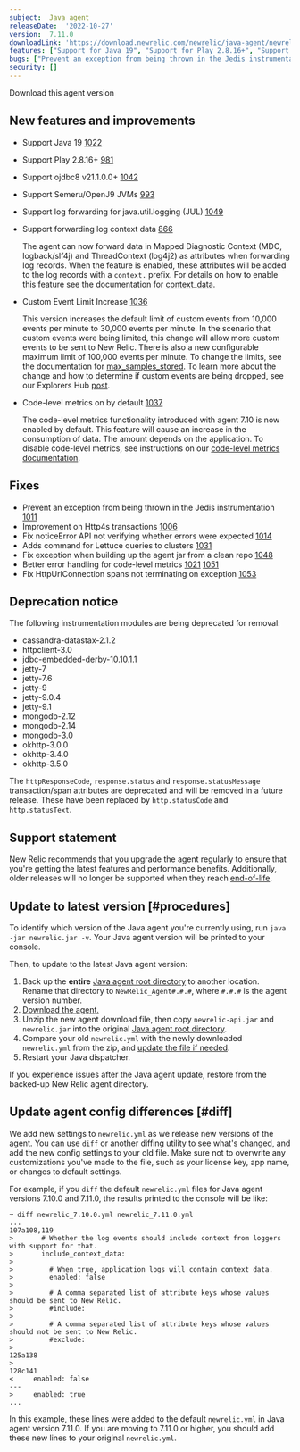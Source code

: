 ```yaml
---
subject:  Java agent
releaseDate:  '2022-10-27'
version:  7.11.0
downloadLink: 'https://download.newrelic.com/newrelic/java-agent/newrelic-agent/7.11.0/'
features: ["Support for Java 19", "Support for Play 2.8.16+", "Support for ojdbc8 v21.1.0.0+", "Support for Semeru/OpenJ9 JVMs", "Support log forwarding for java.util.logging", "Agent log forwarding now collects context data via MDC", "This version increases the default limit of custom events from 10,000 events per minute to 30,000 events per minute", "Code-level metrics is on by default"]
bugs: ["Prevent an exception from being thrown in the Jedis instrumentation", "Improvement on Http4s transactions", "Fix noticeError API not verifying whether errors were expected", "Adds command for Lettuce queries to clusters", "Fix exception when building up the agent jar from a clean repo", "Better error handling for code-level metrics", "Fix HttpUrlConnection spans not terminating on exception"]
security: []
---
```


<ButtonGroup>
  <ButtonLink
    role="button"
    to="https://download.newrelic.com/newrelic/java-agent/newrelic-agent/7.11.0/"
    variant="primary"
  >
    Download this agent version
  </ButtonLink>
</ButtonGroup>

## New features and improvements

* Support Java 19 [1022](https://github.com/newrelic/newrelic-java-agent/pull/1022)

* Support Play 2.8.16+ [981](https://github.com/newrelic/newrelic-java-agent/pull/981)

* Support ojdbc8 v21.1.0.0+ [1042](https://github.com/newrelic/newrelic-java-agent/pull/1042)

* Support Semeru/OpenJ9 JVMs [993](https://github.com/newrelic/newrelic-java-agent/pull/993)

* Support log forwarding for java.util.logging (JUL) [1049](https://github.com/newrelic/newrelic-java-agent/pull/1049)

* Support forwarding log context data [866](https://github.com/newrelic/newrelic-java-agent/pull/866)

  The agent can now forward data in Mapped Diagnostic Context (MDC, logback/slf4j) and ThreadContext (log4j2) as attributes when forwarding log records. When the feature is enabled, these attributes will be added to the log records with a `context.` prefix. For details on how to enable this feature see the documentation for [context_data](/docs/apm/agents/java-agent/configuration/java-agent-configuration-config-file/#logging-context-data).


* Custom Event Limit Increase  [1036](https://github.com/newrelic/newrelic-java-agent/pull/1036)

  This version increases the default limit of custom events from 10,000 events per minute to 30,000 events per minute. In the scenario that custom events were being limited, this change will allow more custom events to be sent to New Relic. There is also a new configurable maximum limit of 100,000 events per minute. To change the limits, see the documentation for [max_samples_stored](/docs/apm/agents/java-agent/configuration/java-agent-configuration-config-file/#Custom_Events). To learn more about the change and how to determine if custom events are being dropped, see our Explorers Hub [post](https://discuss.newrelic.com/t/send-more-custom-events-with-the-latest-apm-agents/190497).


* Code-level metrics on by default [1037](https://github.com/newrelic/newrelic-java-agent/pull/1037)

  The code-level metrics functionality introduced with agent 7.10 is now enabled by default. This feature will cause an increase in the consumption of data. The amount depends on the application. To disable code-level metrics, see instructions on our [code-level metrics documentation](/docs/apm/agents/java-agent/configuration/java-agent-configuration-config-file#code-level-metrics).

## Fixes

* Prevent an exception from being thrown in the Jedis instrumentation [1011](https://github.com/newrelic/newrelic-java-agent/pull/1011)
* Improvement on Http4s transactions [1006](https://github.com/newrelic/newrelic-java-agent/pull/1006)
* Fix noticeError API not verifying whether errors were expected [1014](https://github.com/newrelic/newrelic-java-agent/pull/1014)
* Adds command for Lettuce queries to clusters [1031](https://github.com/newrelic/newrelic-java-agent/pull/1031)
* Fix exception when building up the agent jar from a clean repo [1048](https://github.com/newrelic/newrelic-java-agent/pull/1048)
* Better error handling for code-level metrics [1021](https://github.com/newrelic/newrelic-java-agent/pull/1021) [1051](https://github.com/newrelic/newrelic-java-agent/pull/1051)
* Fix HttpUrlConnection spans not terminating on exception [1053](https://github.com/newrelic/newrelic-java-agent/pull/1053)

## Deprecation notice

The following instrumentation modules are being deprecated for removal:

* cassandra-datastax-2.1.2
* httpclient-3.0
* jdbc-embedded-derby-10.10.1.1
* jetty-7
* jetty-7.6
* jetty-9
* jetty-9.0.4
* jetty-9.1
* mongodb-2.12
* mongodb-2.14
* mongodb-3.0
* okhttp-3.0.0
* okhttp-3.4.0
* okhttp-3.5.0

The `httpResponseCode`, `response.status` and `response.statusMessage` transaction/span attributes are deprecated and will be removed in a future release. These have been replaced by `http.statusCode` and `http.statusText`.

## Support statement

New Relic recommends that you upgrade the agent regularly to ensure that you're getting the latest features and performance benefits. Additionally, older releases will no longer be supported when they reach [end-of-life](/docs/using-new-relic/cross-product-functions/install-configure/notification-changes-new-relic-saas-features-distributed-software/).

## Update to latest version [#procedures]

To identify which version of the Java agent you're currently using, run `java -jar newrelic.jar -v`. Your Java agent version will be printed to your console.

Then, to update to the latest Java agent version:

1. Back up the **entire** [Java agent root directory](/docs/agents/manage-apm-agents/troubleshooting/find-agent-root-directory#java-agent) to another location. Rename that directory to `NewRelic_Agent#.#.#`, where `#.#.#` is the agent version number.
2. [Download the agent.](/docs/release-notes/agent-release-notes/java-release-notes)
3. Unzip the new agent download file, then copy `newrelic-api.jar` and `newrelic.jar` into the original [Java agent root directory](/docs/agents/manage-apm-agents/troubleshooting/find-agent-root-directory#java-agent).
4. Compare your old `newrelic.yml` with the newly downloaded `newrelic.yml` from the zip, and [update the file if needed](#diff).
5. Restart your Java dispatcher.

If you experience issues after the Java agent update, restore from the backed-up New Relic agent directory.

## Update agent config differences [#diff]

We add new settings to `newrelic.yml` as we release new versions of the agent. You can use `diff` or another diffing utility to see what's changed, and add the new config settings to your old file. Make sure not to overwrite any customizations you've made to the file, such as your license key, app name, or changes to default settings.

For example, if you `diff` the default `newrelic.yml` files for Java agent versions 7.10.0 and 7.11.0, the results printed to the console will be like:

```
➜ diff newrelic_7.10.0.yml newrelic_7.11.0.yml
...
107a108,119
>       # Whether the log events should include context from loggers with support for that.
>       include_context_data:
>
>         # When true, application logs will contain context data.
>         enabled: false
>
>         # A comma separated list of attribute keys whose values should be sent to New Relic.
>         #include:
>
>         # A comma separated list of attribute keys whose values should not be sent to New Relic.
>         #exclude:
>
125a138
>
128c141
<     enabled: false
---
>     enabled: true
...
```

In this example, these lines were added to the default `newrelic.yml` in Java agent version 7.11.0. If you are moving to 7.11.0 or higher, you should add these new lines to your original `newrelic.yml`.
